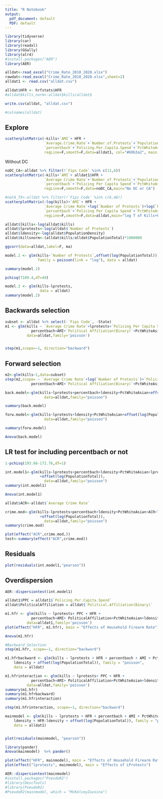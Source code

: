 ```yaml
---
title: "R Notebook"
output:
  pdf_document: default
  PDF: default
---
```


```r
library(tidyverse)
library(car)
library(readxl)
library(GGally)
library(alr4)
#install.packages("AER")
library(AER)
```

```r
alldat<-read_excel("Crime_Rate_2010_2020.xlsx")
rawdat<-read_excel("Crime_Rate_2010_2020.xlsx",sheet=2)
alldat1 <- read.csv("alldat.csv")

```

```r
alldat$HFR <- hrfstats$HFR
#alldat$kills_norm<-alldat$kills/alldat$
```

```r
write.csv(alldat, "alldat.csv")
```


```r
#colnames(alldat)
```
## Explore
```r
scatterplotMatrix(~kills+`AMI`+ HFR +
                  `Average.Crime.Rate`+`Number.of.Protests`+`PopulationDensity`+
                  `percentbach`+`Policing.Per.Capita.Spend`+`PctWhiteAsian`,
                  regLine=F,smooth=F,data=alldat1, col="#69b3a2", main = "Scatterplot Matrix of All Possible Regressors")
```
Without DC
```r

noDC_CA<-alldat %>% filter(!`Fips Code` %in% c(11,6))  
scatterplotMatrix(~kills+`AMI`+ alldat1$HFR +
                  `Average Crime Rate`+`Number of Protests`+`PopulationDensity`+
                  `percentbach`+`Policing Per Capita Spend`+`PctWhiteAsian`,
                  regLine=F,smooth=F,data=noDC_CA,main="No DC or CA")
```
```r
#noCA_TX<-alldat %>% filter(!`Fips Code` %in% c(6,48))  
scatterplotMatrix(~log(kills)+`AMI`+ HFR +
                  `Average Crime Rate`+log(`Number of Protests`)+log(`PopulationDensity`)+
                  `percentbach`+`Policing Per Capita Spend`+`PctWhiteAsian`,
                  regLine=F,smooth=F,data=alldat,main="log T of Kills+Protests+Density")
```
```r
alldat$lkills<-log(alldat$kills)
alldat$lprotests<-log(alldat$`Number of Protests`)
alldat$ldensity<-log(alldat$PopulationDensity)
alldat$killsnorm<-(alldat$kills/alldat$PopulationTotal)*1000000
```



```r
ggcorr(data=alldat,label=F, ma)

```


```r
model.2 <- glm(kills~`Number of Protests`,offset(log(PopulationTotal)),
               family = poisson(link = "log"), data = alldat)

summary(model.2)
```
```r
pchisq(7189.4,df=49)
```


```r
model.2 <- glm(kills~lprotests,
                data = alldat)
summary(model.2)
```
## Backwards selection 

```r
subset <- alldat %>% select(-`Fips Code`, -State)
m1 <- glm(kills ~ `Average Crime Rate`+lprotests+`Policing Per Capita Spend` +
            percentbach+AMI+`Political Affiliation(Binary)`+PctWhiteAsian+ldensity+offset(log(PopulationTotal)), 
          data=alldat,family='poisson')


step(m1,scope=~1, direction="backward")

```
## Forward selection

```r
m2<-glm(kills~1,data=subset)
step(m2,scope= ~ `Average Crime Rate`+log(`Number of Protests`)+`Policing Per Capita Spend`+ HFR+
            percentbach+AMI+`Political Affiliation(Binary)`+PctWhiteAsian+log(PopulationDensity)+offset(log(PopulationTotal)), direction="forward")


```
```r
back.model<-glm(kills~lprotests+percentbach+ldensity+PctWhiteAsian+offset(log(PopulationTotal)),
                  data=alldat,family="poisson")
```

```r
summary(back.model)
```
```r
forw.model<-glm(kills~lprotests+ldensity+PctWhiteAsian+offset(log(PopulationTotal)),
                  data=alldat,family="poisson")

summary(forw.model)
```
```r
Anova(back.model)
```
## LR test for including percentbach or not

```r
1-pchisq(193.66-172.76,df=1)
```


```r
int.model1<-glm(kills~lprotests+percentbach+ldensity+PctWhiteAsian+lprotests:percentbach
                +offset(log(PopulationTotal)),
                  data=alldat,family="poisson")
summary(int.model1)
```

```r
Anova(int.model1)
```

```r
alldat$ACR<-alldat$`Average Crime Rate`

crime.mod<-glm(kills~lprotests+percentbach+ldensity+PctWhiteAsian+ACR+lprotests:percentbach
                +offset(log(PopulationTotal)),
                  data=alldat,family="poisson")
summary(crime.mod)
```

```r
plot(effect("ACR",crime.mod,))
test<-summary(effect("ACR",crime.mod))

```
## Residuals
```r
plot(residuals(int.model1,"pearson"))

```
## Overdispersion
```r
AER::dispersiontest(int.model1)
```

```r
alldat1$PPC = alldat1$`Policing.Per.Capita.Spend`
alldat$PoliticalAffiliation = alldat$`Political.Affiliation(Binary)`

m1.hfr <- glm(kills ~ lprotests+ PPC + HFR +
            percentbach+AMI+ PoliticalAffiliation+PctWhiteAsian+ldensity+offset(log(PopulationTotal)), 
          data=alldat1,family='poisson')
plot(effect("HFR", m1.hfr), main = "Effects of Household Firearm Rate")
```


```r
Anova(m1.hfr)
```
```r
#Backward Selection
step(m1.hfr, scope=~1, direction="backward")

```

```r
m1.hfrbackward <- glm(kills ~ lprotests + HFR + percentbach + AMI + PctWhiteAsian + 
    ldensity + offset(log(PopulationTotal)), family = "poisson", 
    data = alldat)

m1.hfrinteraction <- glm(kills ~ lprotests+ PPC + HFR +
            percentbach+AMI+ PoliticalAffiliation+PctWhiteAsian+ldensity+ ldensity:HFR + offset(log(PopulationTotal)), 
          data=alldat,family='poisson')
summary(m1.hfr)
summary(m1.hfrbackward)
summary(m1.hfrinteraction)
```

```r
step(m1.hfrinteraction, scope=~1, direction="backward")
```

```r
mainmodel <- glm(kills ~ lprotests + HFR + percentbach + AMI + PctWhiteAsian + 
    ldensity + HFR:ldensity + offset(log(PopulationTotal)), family = "poisson", 
    data = alldat1)


plot(residuals(mainmodel, "pearson"))
```
```r
library(pander)
Anova(mainmodel)  %>% pander()


```


```r
plot(effect("HFR", mainmodel), main = "Effects of Household Firearm Rate")
plot(effect("lprotests", mainmodel), main = "Effects of LProtests")
```

```r
AER::dispersiontest(mainmodel)
#install.packages("PseudoR2")
#library(DescTools)
#library(PseudoR2)
#PseudoR2(mainmodel, which = "McKelveyZavoina")
```




